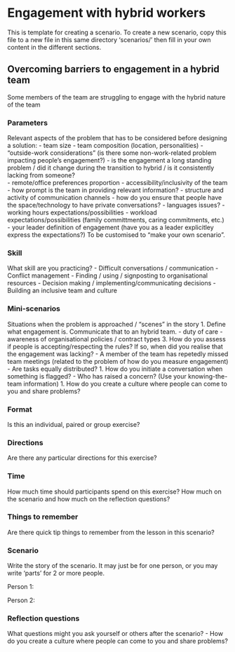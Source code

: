 # Engagement with hybrid workers {.unnumbered}

This is template for creating a scenario. To create a new scenario, copy this file to a new file in this same directory 'scenarios/' then fill in your own content in the different sections.

## Overcoming barriers to engagement in a hybrid team
Some members of the team are struggling to engage with the hybrid nature of the team

### Parameters
Relevant aspects of the problem that has to be considered before designing a solution:
- team size
- team composition (location, personalities)
- "outside-work considerations" (is there some non-work-related problem impacting people's engagement?)
- is the engagement a long standing problem / did it change during the transition to hybrid / is it consistently lacking from someone?  
- remote/office preferences proportion
- accessibility/inclusivity of the team 
    - how prompt is the team in providing relevant information? 
- structure and activity of communication channels
    - how do you ensure that people have the space/technology to have private conversations?
    - languages issues? 
- working hours expectations/possibilities
- workload expectations/possibilities (family committments, caring commitments, etc.)
- your leader definition of engagement (have you as a leader explicitley express the expectations?)
To be customised to "make your own scenario".

### Skill
What skill are you practicing?
- Difficult conversations / communication
- Conflict management
- Finding / using / signposting to organisational resources
- Decision making / implementing/communicating decisions
- Building an inclusive team and culture

### Mini-scenarios
Situations when the problem is approached / "scenes" in the story
1. Define what engagement is. Communicate that to an hybrid team.
    - duty of care
    - awareness of organisational policies / contract types
3. How do you assess if people is accepting/respecting the rules? If so, when did you realise that the engagement was lacking?
    - A member of the team has repetedly missed team meetings (related to the problem of how do you measure engagement)
    - Are tasks equally distributed?
1. How do you initiate a conversation when something is flagged?
    - Who has raised a concern? (Use your knowing-the-team information) 
1. How do you create a culture where people can come to you and share problems? 



### Format
Is this an individual, paired or group exercise?

### Directions
Are there any particular directions for this exercise?


### Time
How much time should participants spend on this exercise? How much on the scenario and how much on the reflection questions?  

### Things to remember
Are there quick tip things to remember from the lesson in this scenario?

### Scenario
Write the story of the scenario. It may just be for one person, or you may write 'parts' for 2 or more people. 

Person 1: 

Person 2:


### Reflection questions

What questions might you ask yourself or others after the scenario?
- How do you create a culture where people can come to you and share problems? 
